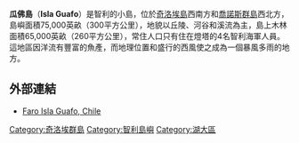 '''瓜佛島'''（'''Isla Guafo'''）是智利的小島，位於[[奇洛埃島|奇洛埃島]]西南方和[[喬諾斯群島|喬諾斯群島]]西北方，島嶼面積75,000英畝（300平方公里），地貌以丘陵、河谷和溪流為主，島上木林面積65,000英畝（260平方公里），常住人口只有住在燈塔的4名智利海軍人員。這地區因洋流有豐富的魚產，而地理位置和盛行的西風使之成為一個暴風多雨的地方。

==外部連結==
* [http://www.unc.edu/~rowlett/lighthouse/photos/SouthAmerica/Guafo/Guafo.htm Faro Isla Guafo, Chile] {{Wayback|url=http://www.unc.edu/~rowlett/lighthouse/photos/SouthAmerica/Guafo/Guafo.htm |date=20160321065354 }}

{{coord|43|36|S|74|43|W|type:city|display=title}}

{{Chile-stub}}

{{DEFAULTSORT:Guafo}}
[[Category:奇洛埃群島|Category:奇洛埃群島]]
[[Category:智利島嶼|Category:智利島嶼]]
[[Category:湖大區|Category:湖大區]]